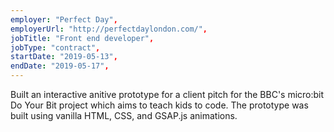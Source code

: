 ```yaml
---
employer: "Perfect Day",
employerUrl: "http://perfectdaylondon.com/",
jobTitle: "Front end developer",
jobType: "contract",
startDate: "2019-05-13",
endDate: "2019-05-17",
---
```


Built an interactive anitive prototype for a client pitch for the BBC's micro:bit Do Your Bit project which aims to teach kids to code. The prototype was built using vanilla HTML, CSS, and GSAP.js animations.
